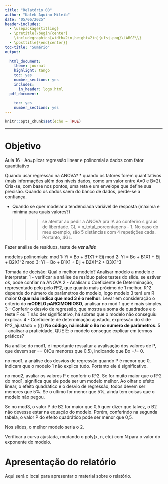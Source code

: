 ---
title: "Relatório 08"
author: "Kaleb Aquino Mileib"
date: "05/06/2025"
header-includes:
  - \usepackage{titling}
  - \pretitle{\begin{center}
    \includegraphics[width=2in,height=2in]{ufsj.png}\LARGE\\}
  - \posttitle{\end{center}}
toc-title: "Sumário"
output:
  
  html_document:
    theme: journal
    highlight: tango
    toc: yes
    number_sections: yes
    includes:
      in_header: logo.html
  pdf_document:
    
    toc: yes
    number_sections: yes
---

```{r setup, include=FALSE}
knitr::opts_chunk$set(echo = TRUE)
```
--- 

# Objetivo

Aula 16 - Ao=plicar regressão linear e polinomial a dados com fator quantitativo

Quando usar regressão na ANOVA? 
* quando os fatores forem quantitativos (mais informações além dos níveis dados, como um valor entre A=0 e B=2). Cria-se, com base nos pontos, uma reta e um envelope que define sua precisão. Quando os dados saem do banco de dados, perde-se a confiança.

* Quando se quer modelar a tendênciada variável de resposta (máxima e mínima para quais valores?)

>>> se atentar ao pedir a ANOVA pra IA ao conferiro s graus de liberdade. GL = n_total_porcentagens - 1. No caso do meu exemplo, são 5 distâncias com 4 repetições cada. Portanto, 4GL. 

Fazer análise de resíduos, teste de ***ver slide***

modelos polinomiais: 
mod 1: Yi = Bo + B1X1 + Eij
mod 2: Yi = Bo + B1X1 + Eij + B2X1^2
mod 3: Yi = Bo + B1X1 + Eij + B2X1^2 + B3X1^3

Tomada de decisão: Qual o melhor modelo? Analisar modelo a modelo e interpretar.
1 - verificar a análise de resíduo pelos testes do slide. se estiver ok, pode confiar na ANOVA
2 - Analisar o Coeficiente de Determinação, representado pelo pelo **R^2**, que quanto mais próximo de 1 melhor. R^2 depende do número de parâmetros do modelo, logo modelo 3 terá um R maior **O que não indica que mod 3 é o melhor**. Levar em consideração o critério do **mODELO pARCIMONIOSO**, analisar no mod 1 que é mais simples. 
3 - Conferir o desvio de regressão, que mostra a soma de quadrados e o teste F ou T não der significativo, há sobras que o modelo não conseguiu explicar. 
4 - Coeficiente de determinação ajustado, expressão do slide R^2_ajustado = (()) **No código, nã incluir o Bo no numero de parâmetros**.
5 - analisar a praticidade, QUE É: o modelo consegue explicar em termos práticos?

Na análise do mod1, é importante ressaltar a avalisação dos valores de P, que devem ser == 0(Ou menores que 0.5), indicando que Bo =/= 0.

no mod1, a análise dos desvios de regressão quando P é menor que 0, indicam que o modelo 1 não explica tudo. Portanto ele é significativo.

no mod2, avaliar os valores P e conferir o R^2. Se for muito maior que o R^2 do mod1, significa que ele pode ser um modelo melhor. Ao olhar o efeito linear, o efeito quadrático e o desvio de regressão, todos devem ser menores que 5%. Se o ultimo for menor que 5%, ainda tem coisas que o modelo não pegou. 

Se no mod3, o valor P de B2 for maior que 0,5 quer dizer que talvez, o B2 não devesse estar na equação do modelo. Porém, conferindo na segunda tabela, o valor P do efeito quadrático pode ser menor que 0,5. 

Nos slides, o melhor modelo seria o 2. 

Verificar a curva ajustada, mudando o poly(x, n, etc) com N para o valor do exponente do modelo. 

# Apresentação do relatório

Aqui será o local para apresentar o material sobre o relatório.

